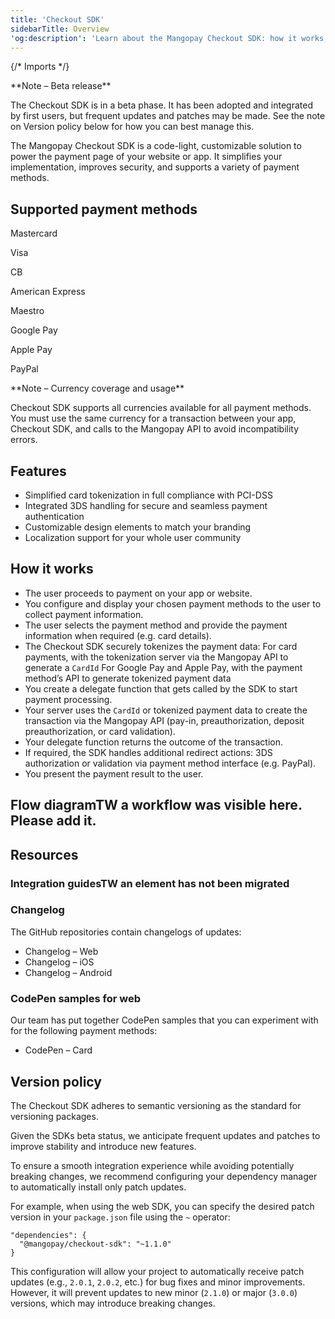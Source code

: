 ```yaml
---
title: 'Checkout SDK'
sidebarTitle: Overview
'og:description': 'Learn about the Mangopay Checkout SDK: how it works, supported payment methods, features and versions.'  
---
```

  
{/* Imports */}  

<Note>  
**Note – Beta release** 
  
The Checkout SDK is in a beta phase. It has been adopted and integrated by first users, but frequent updates and patches may be made. See the note on Version policy below for how you can best manage this.  
</Note>  

The Mangopay Checkout SDK is a code-light, customizable solution to power the payment page of your website or app. It simplifies your implementation, improves security, and supports a variety of payment methods.   

## Supported payment methods  

Mastercard  

Visa  

CB  

American Express  

Maestro  

Google Pay  

Apple Pay  

PayPal  

<Note>  
**Note – Currency coverage and usage** 
  
Checkout SDK supports all currencies available for all payment methods.  
You must use the same currency for a transaction between your app, Checkout SDK, and calls to the Mangopay API to avoid incompatibility errors.  
</Note>  

## Features  
- Simplified card tokenization in full compliance with PCI-DSS  
- Integrated 3DS handling for secure and seamless payment authentication  
- Customizable design elements to match your branding  
- Localization support for your whole user community  

## How it works  
- The user proceeds to payment on your app or website.  
- You configure and display your chosen payment methods to the user to collect payment information.  
- The user selects the payment method and provide the payment information when required (e.g. card details).  
- The Checkout SDK securely tokenizes the payment data:
For card payments, with the tokenization server via the Mangopay API to generate a `CardId`
For Google Pay and Apple Pay, with the payment method’s API to generate tokenized payment data  
- You create a delegate function that gets called by the SDK to start payment processing.  
- Your server uses the `CardId` or tokenized payment data to create the transaction via the Mangopay API (pay-in, preauthorization, deposit preauthorization, or card validation).  
- Your delegate function returns the outcome of the transaction.  
- If required, the SDK handles additional redirect actions: 3DS authorization or validation via payment method interface (e.g. PayPal).  
- You present the payment result to the user.  

## Flow diagramTW a workflow was visible here. Please add it.  

## Resources  

### Integration guidesTW an element has not been migrated  

### Changelog  

The GitHub repositories contain changelogs of updates:  
- Changelog – Web  
- Changelog – iOS  
- Changelog – Android  

### CodePen samples for web  

Our team has put together CodePen samples that you can experiment with for the following payment methods:  
- CodePen – Card  

## Version policy  

The Checkout SDK adheres to semantic versioning as the standard for versioning packages.  

Given the SDKs beta status, we anticipate frequent updates and patches to improve stability and introduce new features.  

To ensure a smooth integration experience while avoiding potentially breaking changes, we recommend configuring your dependency manager to automatically install only patch updates.  

For example, when using the web SDK, you can specify the desired patch version in your `package.json` file using the `~` operator:  
```shell Specify patch version
"dependencies": {
  "@mangopay/checkout-sdk": "~1.1.0"
}
```  

This configuration will allow your project to automatically receive patch updates (e.g., `2.0.1`, `2.0.2`, etc.) for bug fixes and minor improvements. However, it will prevent updates to new minor (`2.1.0`) or major (`3.0.0`) versions, which may introduce breaking changes.